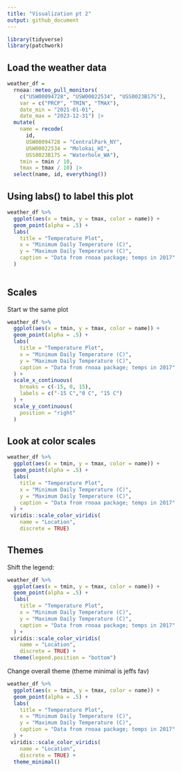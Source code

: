 ```yaml
---
title: "Visualization pt 2"
output: github_document
---
```


```r
library(tidyverse)
library(patchwork)
```

## Load the weather data 

```r
weather_df = 
  rnoaa::meteo_pull_monitors(
    c("USW00094728", "USW00022534", "USS0023B17S"),
    var = c("PRCP", "TMIN", "TMAX"), 
    date_min = "2021-01-01",
    date_max = "2023-12-31") |>
  mutate(
    name = recode(
      id, 
      USW00094728 = "CentralPark_NY", 
      USW00022534 = "Molokai_HI",
      USS0023B17S = "Waterhole_WA"),
    tmin = tmin / 10,
    tmax = tmax / 10) |>
  select(name, id, everything())

```

## Using labs() to label this plot
```r
weather_df %>% 
  ggplot(aes(x = tmin, y = tmax, color = name)) +
  geom_point(alpha = .5) +
  labs(
    title = "Temperature Plot",
    x = "Minimum Daily Temperature (C)",
    y = "Maximum Daily Temperature (C)",
    caption = "Data from rnoaa package; temps in 2017"
  )
  
```

## Scales 

Start w the same plot

```r
weather_df %>% 
  ggplot(aes(x = tmin, y = tmax, color = name)) +
  geom_point(alpha = .5) +
  labs(
    title = "Temperature Plot",
    x = "Minimum Daily Temperature (C)",
    y = "Maximum Daily Temperature (C)",
    caption = "Data from rnoaa package; temps in 2017"
  ) +
  scale_x_continuous(
    breaks = c(-15, 0, 15),
    labels = c("-15 C","0 C", "15 C")
  ) +
  scale_y_continuous(
    position = "right" 
  )
```

## Look at color scales 

```r
weather_df %>% 
  ggplot(aes(x = tmin, y = tmax, color = name)) +
  geom_point(alpha = .5) +
  labs(
    title = "Temperature Plot",
    x = "Minimum Daily Temperature (C)",
    y = "Maximum Daily Temperature (C)",
    caption = "Data from rnoaa package; temps in 2017"
  ) +
 viridis::scale_color_viridis(
    name = "Location",
    discrete = TRUE)
```

## Themes 

Shift the legend: 
```r
weather_df %>% 
  ggplot(aes(x = tmin, y = tmax, color = name)) +
  geom_point(alpha = .5) +
  labs(
    title = "Temperature Plot",
    x = "Minimum Daily Temperature (C)",
    y = "Maximum Daily Temperature (C)",
    caption = "Data from rnoaa package; temps in 2017"
  ) +
 viridis::scale_color_viridis(
    name = "Location",
    discrete = TRUE) +
  theme(legend.position = "bottom")
```

Change overall theme (theme minimal is jeffs fav)
```r
weather_df %>% 
  ggplot(aes(x = tmin, y = tmax, color = name)) +
  geom_point(alpha = .5) +
  labs(
    title = "Temperature Plot",
    x = "Minimum Daily Temperature (C)",
    y = "Maximum Daily Temperature (C)",
    caption = "Data from rnoaa package; temps in 2017"
  ) +
 viridis::scale_color_viridis(
    name = "Location",
    discrete = TRUE) +
  theme_minimal()
```

